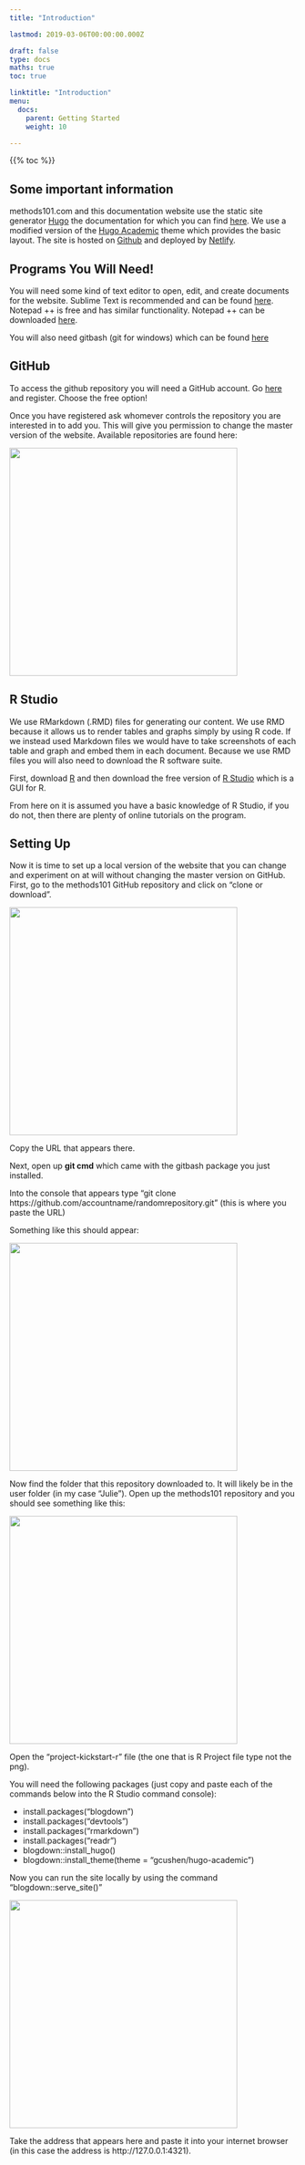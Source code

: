 ```yaml
---
title: "Introduction"

lastmod: 2019-03-06T00:00:00.000Z

draft: false
type: docs
maths: true	
toc: true

linktitle: "Introduction"
menu:
  docs:
    parent: Getting Started
    weight: 10

---
```


{{% toc %}}

## Some important information

methods101.com and this documentation website use the static site generator [Hugo](https://gohugo.io/) the documentation for which you can find [here](https://gohugo.io/documentation/). We use a modified version of the [Hugo Academic](https://themes.gohugo.io/academic/) theme which provides the basic layout. The site is hosted on [Github](https://github.com/) and deployed by [Netlify](https://www.netlify.com/). 

## Programs You Will Need!

You will need some kind of text editor to open, edit, and create documents for the website. Sublime Text is recommended and can be found [here](https://www.sublimetext.com/). Notepad ++ is free and has similar functionality. Notepad ++ can be downloaded [here](https://notepad-plus-plus.org/download/v7.6.1.html).

You will also need gitbash (git for windows) which can be found [here](https://gitforwindows.org/)

## GitHub

To access the github repository you will need a GitHub account. Go [here](https://github.com/) and register. Choose the free option!

Once you have registered ask whomever controls the repository you are interested in to add you. This will give you permission to change the master version of the website. Available repositories are found here: 

<img width='400' src='/img/introduction_image_01.png'/>

## R Studio

We use RMarkdown (.RMD) files for generating our content. We use RMD because it allows us to render tables and graphs simply by using R code. If we instead used Markdown files we would have to take screenshots of each table and graph and embed them in each document. Because we use RMD files you will also need to download the R software suite. 

First, download [R](https://cran.csiro.au/) and then download the free version of [R Studio](https://www.rstudio.com/products/rstudio/download/) which is a GUI for R.

From here on it is assumed you have a basic knowledge of R Studio, if you do not, then there are plenty of online tutorials on the program.

## Setting Up

Now it is time to set up a local version of the website that you can change and experiment on at will without changing the master version on GitHub. First, go to the methods101 GitHub repository and click on "clone or download".  

<img width='400' src='/img/introduction_image_02.png'/>

Copy the URL that appears there.

Next, open up **git cmd** which came with the gitbash package you just installed. 

Into the console that appears type "git clone https://github.com/accountname/randomrepository.git" (this is where you paste the URL)

Something like this should appear:

<img width='400' src='/img/introduction_image_03.png'/>

Now find the folder that this repository downloaded to. It will likely be in the user folder (in my case "Julie"). Open up the methods101 repository and you should see something like this:

<img width='400' src='/img/introduction_image_04.png'/>

Open the "project-kickstart-r" file (the one that is R Project file type not the png).

You will need the following packages (just copy and paste each of the commands below into the R Studio command console):

* install.packages("blogdown")
* install.packages("devtools")
* install.packages("rmarkdown")
* install.packages("readr")
* blogdown::install_hugo()
* blogdown::install_theme(theme = "gcushen/hugo-academic")

Now you can run the site locally by using the command "blogdown::serve_site()"

<img width='400' src='/img/introduction_image_05.png'/>

Take the address that appears here and paste it into your internet browser (in this case the address is http://127.0.0.1:4321).